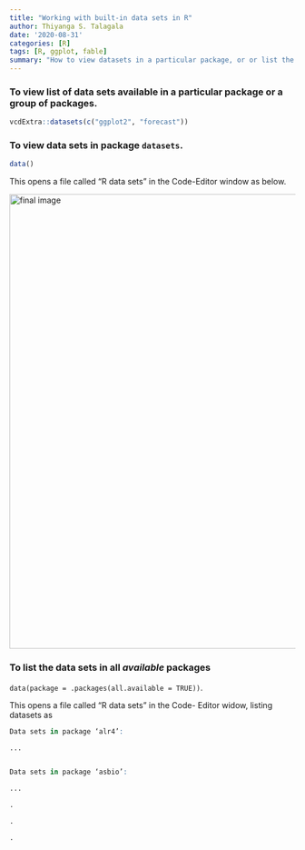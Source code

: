 ```yaml
---
title: "Working with built-in data sets in R"
author: Thiyanga S. Talagala
date: '2020-08-31'
categories: [R]
tags: [R, ggplot, fable]
summary: "How to view datasets in a particular package, or or list the available data sets? "
---
```


### To view list of data sets available in a particular package or a group of packages.


```r
vcdExtra::datasets(c("ggplot2", "forecast"))
```


### To view data sets in package `datasets`. 

```r
data() 
```

This opens a file called "R data sets" in the Code-Editor window as below.

<img src="/post/datafiles.PNG" alt="final image" width="800"/>


### To list the data sets in all *available* packages

`data(package = .packages(all.available = TRUE))`.


This opens a file called "R data sets" in the Code- Editor widow, listing datasets as

```r
Data sets in package ‘alr4’:

...


Data sets in package ‘asbio’:

...

.

.

.

```